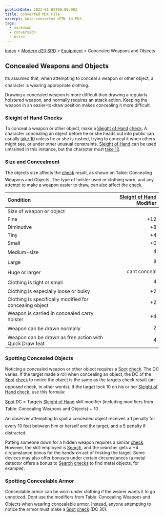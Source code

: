 ```yaml
---
publishDate: 2023-01-02T00:00:00Z
title: Converted MDX File
excerpt: Auto-converted HTML to MDX.
tags:
  - markdown
  - conversion
  - Astro
---
```


[Index](-index) > [Modern d20 SRD](modern-d20-srd-index) > [Equipment](modern-d20-srd-equipment-index) > Concealed Weapons and Objects

## Concealed Weapons and Objects

Its assumed that, when attempting to conceal a weapon or other object, a character is wearing appropriate clothing.

Drawing a concealed weapon is more difficult than drawing a regularly holstered weapon, and normally requires an attack action. Keeping the weapon in an easier-to-draw position makes concealing it more difficult.

### Sleight of Hand Checks

To conceal a weapon or other object, make a [Sleight
of Hand](modern-d20-srd-skills-sleight-of-hand) [check](modern-d20-srd-skills-skill-basics-php#skill-check-index). A character concealing an object before he or she heads out into public can usually [take
10](modern-d20-srd-skills-skill-basics-php#take10-index) unless he or she is rushed, trying to conceal it when others might see, or under other unusual constraints. [Sleight
of Hand](modern-d20-srd-skills-sleight-of-hand) can be used untrained in this instance, but the character must [take
10](modern-d20-srd-skills-skill-basics-php#take10-index).

### Size and Concealment

The objects size affects the [check](modern-d20-srd-skills-skill-basics-php#skill-check-index) result, as shown on Table: Concealing Weapons and Objects. The type of holster used or clothing worn, and any attempt to make a weapon easier to draw, can also affect the [check](modern-d20-srd-skills-skill-basics-php#skill-check-index).

| Condition                                               | [Sleight of Hand](modern-d20-srd-skills-sleight-of-hand) Modifier |
| :------------------------------------------------------ | ----------------------------------------------------------------: |
| Size of weapon or object                                |                                                                   |
| Fine                                                    |                                                               +12 |
| Diminutive                                              |                                                                +8 |
| Tiny                                                    |                                                                +4 |
| Small                                                   |                                                                +0 |
| Medium-size                                             |                                                                 4 |
| Large                                                   |                                                                 8 |
| Huge or larger                                          |                                                      cant conceal |
| Clothing is tight or small                              |                                                                 4 |
| Clothing is especially loose or bulky                   |                                                                +2 |
| Clothing is specifically modified for concealing object |                                                                +2 |
| Weapon is carried in concealed carry holster            |                                                                +4 |
| Weapon can be drawn normally                            |                                                                 2 |
| Weapon can be drawn as free action with Quick Draw feat |                                                                 4 |

### Spotting Concealed Objects

Noticing a concealed weapon or other object requires a [Spot](modern-d20-srd-skills-spot) [check](modern-d20-srd-skills-skill-basics-php#skill-check-index). The DC varies: If the target made a roll when concealing an object, the DC of the [Spot](modern-d20-srd-skills-spot) [check](modern-d20-srd-skills-skill-basics-php#skill-check-index) to notice the object is the same as the targets check result (an opposed check, in other words). If the target took 10 on his or her [Sleight of Hand](modern-d20-srd-skills-sleight-of-hand) [check](modern-d20-srd-skills-skill-basics-php#skill-check-index), use this formula:

[Spot](modern-d20-srd-skills-spot) DC = Targets [Sleight
of Hand](modern-d20-srd-skills-sleight-of-hand) skill modifier (including modifiers from Table: Concealing Weapons and Objects) + 10

An observer attempting to spot a concealed object receives a 1 penalty for every 10 feet between him or herself and the target, and a 5 penalty if distracted.

Patting someone down for a hidden weapon requires a similar [check](modern-d20-srd-skills-skill-basics-php#skill-check-index).
However, the skill employed is [Search](modern-d20-srd-skills-search),
and the searcher gets a +4 circumstance bonus for the hands-on act of frisking
the target. Some devices may also offer bonuses under certain circumstances
(a metal detector offers a bonus to [Search](modern-d20-srd-skills-search) [checks](modern-d20-srd-skills-skill-basics-php#skill-check-index) to find metal objects, for
example).

### Spotting Concealable Armor

Concealable armor can be worn under clothing if the wearer wants it to go unnoticed. Dont use the modifiers from Table: Concealing Weapons and Objects when wearing concealable armor. Instead, anyone attempting to notice the armor must make a [Spot](modern-d20-srd-skills-spot) [check](modern-d20-srd-skills-skill-basics-php#skill-check-index) (DC 30).
